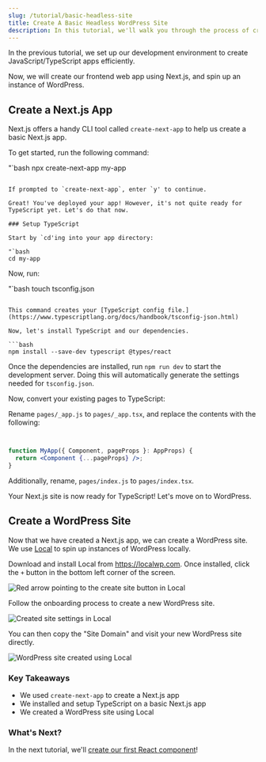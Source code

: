 ```yaml
---
slug: /tutorial/basic-headless-site
title: Create A Basic Headless WordPress Site
description: In this tutorial, we'll walk you through the process of creating a basic headless WordPress site using Next.js and Local.
---
```


In the previous tutorial, we set up our development environment to create JavaScript/TypeScript apps efficiently.

Now, we will create our frontend web app using Next.js, and spin up an instance of WordPress.

## Create a Next.js App

Next.js offers a handy CLI tool called `create-next-app` to help us create a basic Next.js app.

To get started, run the following command:

"`bash
npx create-next-app my-app
```

If prompted to `create-next-app`, enter `y' to continue.

Great! You've deployed your app! However, it's not quite ready for TypeScript yet. Let's do that now.

### Setup TypeScript

Start by `cd'ing into your app directory:

"`bash
cd my-app
```

Now, run:

"`bash
touch tsconfig.json
```

This command creates your [TypeScript config file.](https://www.typescriptlang.org/docs/handbook/tsconfig-json.html)

Now, let's install TypeScript and our dependencies.

```bash
npm install --save-dev typescript @types/react
```

Once the dependencies are installed, run `npm run dev` to start the development server. Doing this will automatically generate the settings needed for `tsconfig.json`.

Now, convert your existing pages to TypeScript:

Rename `pages/_app.js` to `pages/_app.tsx`, and replace the contents with the following:

```jsx title=_app.tsx


function MyApp({ Component, pageProps }: AppProps) {
  return <Component {...pageProps} />;
}

```

Additionally, rename, `pages/index.js` to `pages/index.tsx`.

Your Next.js site is now ready for TypeScript! Let's move on to WordPress.

## Create a WordPress Site

Now that we have created a Next.js app, we can create a WordPress site. We use [Local](https://localwp.com) to spin up instances of WordPress locally.

Download and install Local from https://localwp.com. Once installed, click the `+` button in the bottom left corner of the screen.

<img
  src="/docs/img/localwp-create-site.png"
  alt="Red arrow pointing to the create site button in Local"
/>

Follow the onboarding process to create a new WordPress site.

<img src="/docs/img/localwp-site-created.png" alt="Created site settings in Local" />

You can then copy the "Site Domain" and visit your new WordPress site directly.

<img src="/docs/img/localwp-site-created-preview.png" alt="WordPress site created using Local" />

### Key Takeaways

  - We used `create-next-app` to create a Next.js app
  - We installed and setup TypeScript on a basic Next.js app
  - We created a WordPress site using Local

### What's Next?

In the next tutorial, we'll [create our first React component](./first-react-component)!
